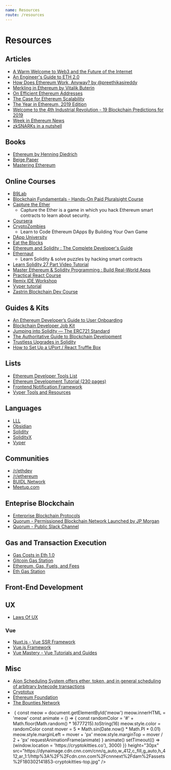 ```yaml
---
name: Resources
route: /resources
---
```


# Resources

## Articles

- [A Warm Welcome to Web3 and the Future of the Internet](https://media.consensys.net/a-warm-welcome-to-web3-89d49e61a7c5)
- [An Engineer's Guide to ETH 2.0](https://hackernoon.com/what-to-expect-when-eths-expecting-80cb4951afcd)
- [How Does Ethereum Work, Anyway? by @preethikasireddy](https://medium.com/@preethikasireddy/how-does-ethereum-work-anyway-22d1df506369)
- [Merkling in Ethereum by Vitalik Buterin](https://blog.ethereum.org/2015/11/15/merkling-in-ethereum/)
- [On Efficient Ethereum Addresses](https://medium.com/coinmonks/on-efficient-ethereum-addresses-3fef0596e263)
- [The Case for Ethereum Scalability](https://medium.com/blockchannel/the-case-for-ethereum-scalability-a66ed08d0bed)
- [The Year in Ethereum, 2019 Edition](https://medium.com/@jjmstark/the-year-in-ethereum-87a17d6f8276)
- [Welcome to the 4th Industrial Revolution - 19 Blockchain Predictions for 2019](https://media.consensys.net/welcome-to-the-fourth-industrial-revolution-19-blockchain-predictions-for-2019-8b2e542bf86a)
- [Week in Ethereum News](https://weekinethereumnews.com/)
- [zkSNARKs in a nutshell](https://blog.ethereum.org/2016/12/05/zksnarks-in-a-nutshell/)

## Books

- [Ethereum by Henning Diedrich](https://www.amazon.com/Ethereum-Blockchains-Decentralized-Autonomous-Organizations/dp/1523930470)
- [Beige Paper](https://github.com/ethereumbook/beigepaper)
- [Mastering Ethereum](https://github.com/ethereumbook/ethereumbook)


## Online Courses

- [B9Lab](https://b9lab.com/)
- [Blockchain Fundamentals - Hands-On Paid Pluralsight Course](https://www.pluralsight.com/courses/blockchain-fundamentals)
- [Capture the Ether](https://capturetheether.com/)
  - Capture the Ether is a game in which you hack Ethereum smart contracts to learn about security.
- [Coursera](https://www.coursera.org/courses?query=blockchain)
- [CryptoZombies](https://cryptozombies.io/)
  - Learn to Code Ethereum DApps By Building Your Own Game
- [DApp University](http://www.dappuniversity.com/)
- [Eat the Blocks](https://eattheblocks.com/)
- [Ethereum and Solidity : The Complete Developer's Guide](https://www.udemy.com/course/ethereum-and-solidity-the-complete-developers-guide/)
- [Ethernaut](https://ethernaut.zeppelin.solutions)
  - Learn Solidity & solve puzzles by hacking smart contracts
- [Learn Solidity 27 Part Video Tutorial](https://www.youtube.com/playlist?list=PL16WqdAj66SCOdL6XIFbke-XQg2GW_Avg)
- [Master Ethereum & Solidity Programming : Build Real-World Apps](https://www.udemy.com/master-ethereum-and-solidity-programming-with-real-world-apps/)
- [Practical React Course](https://www.youtube.com/playlist?list=PLN3n1USn4xlntqksY83W3997mmQPrUmqM)
- [Remix IDE Workshop](https://github.com/ethereum/remix-workshops)
- [Vyper tutorial](https://www.chainshot.com/intro/5c36bf15143eed0017f579755bcdf0c31cf372e860c8b8c6)
- [Zastrin Blockchain Dev Course](https://www.zastrin.com/)

## Guides & Kits

- [An Ethereum Developer’s Guide to User Onboarding](https://medium.com/crypto-propulsion-laboratory/an-ethereum-developers-guide-to-user-onboarding-97e107d56fe9)
- [Blockchain Developer Job Kit](https://pages.consensys.net/blockchain-developer-job-kit)
- [Jumping into Solidity — The ERC721 Standard](https://medium.com/coinmonks/jumping-into-solidity-the-erc721-standard-part-1-e25b67fc91f3)
- [The Authoritative Guide to Blockchain Development](https://haseebq.com/the-authoritative-guide-to-blockchain-development/)
- [Trustless Upgrades in Solidity](https://hackernoon.com/trustless-upgrades-in-solidity-bf0bd4047d28)
- [How to Set Up a UPort / React Truffle Box](https://www.youtube.com/watch?v=h7J-SYUOqeA)

## Lists

- [Ethereum Developer Tools List](https://github.com/ConsenSys/ethereum-developer-tools-list/blob/master/README.md)
- [Ethereum Development Tutorial (230 pages)](https://github.com/ethereum/wiki/wiki/Ethereum-Development-Tutorial)
- [Frontend Notification Framework](https://github.com/fkhadra/react-toastify)
- [Vyper Tools and Resources](https://github.com/ethereum/vyper/wiki/Vyper-tools-and-resources)

## Languages

- [LLL](https://lll-docs.readthedocs.io)
- [Obsidian](http://obsidian-lang.com/)
- [Solidity](https://solidity.readthedocs.io)
- [SolidityX](https://solidityx.org/)
- [Vyper](https://github.com/ethereum/vyper)

## Communities

- [/r/ethdev](https://www.reddit.com/r/ethdev)
- [/r/ethereum](https://www.reddit.com/r/ethereum)
- [BUIDL Network](https://www.buidlnetwork.net/)
- [Meetup.com](https://meetup.com)

## Enteprise Blockchain

- [Enterprise Blockchain Protocols](https://kaleido.io/enterprise-blockchain-protocols-ethereum-vs-fabric/)
- [Quorum - Permissioned Blockchain Network Launched by JP Morgan](https://www.goquorum.com/)
- [Quorum - Public Slack Channel](https://clh7rniov2.execute-api.us-east-1.amazonaws.com/Express/)

## Gas and Transaction Execution

- [Gas Costs in Eth 1.0](https://docs.google.com/spreadsheets/d/1m89CVujrQe5LAFJ8-YAUCcNK950dUzMQPMJBxRtGCqs/edit#gid=0)
- [Gitcoin Gas Station](https://gitcoin.co/gas)
- [Ethereum, Gas, Fuels, and Fees](https://media.consensys.net/ethereum-gas-fuel-and-fees-3333e17fe1dc)
- [Eth Gas Station](https://ethgasstation.info)

## Front-End Development

## UX

- [Laws Of UX](https://lawsofux.com)

### Vue

- [Nuxt.js - Vue SSR Framework](https://nuxtjs.org/)
- [Vue.js Framework](https://vuejs.org/)
- [Vue Mastery - Vue Tutorials and Guides](https://www.vuemastery.com/)

## Misc

- [Aion Scheduling System offers ether, token, and in general scheduling of arbitrary bytecode transactions](https://github.com/jfdelgad/ETH-Tempus/blob/master/README.md)
- [Cryptotux](https://cryptotux.org/)
- [Ethereum Foundation](https://www.ethereum.org/)
- [The Bounties Network](https://bounties.network/)

<ul class="UnorderedList-kkVuiO jvAwzV">
  <li
    style={{
      content: '● ',
      color: '#CED4DE',
      fontWeight: 'bold',
      fontSize: '0.9em',
      marginRight: '5px',
    }}
    id="cryptokitties-li"
  >
    <div
      style={{
        fontFamily: '"Comic Sans MS", cursive, sans-serif',
        display: 'inline-flex',
      }}
    >
      <img
        style={{ cursor: 'pointer' }}
        onClick={() => {
          const meow = document.getElementById('meow')
          meow.innerHTML = 'meow'
          const animate = () => {
            const randomColor =
              '#' + Math.floor(Math.random() * 16777215).toString(16)
            meow.style.color = randomColor
            const mover = 5 * Math.sin(Date.now() * Math.PI * 0.01)
            meow.style.marginLeft = mover + 'px'
            meow.style.marginTop = mover / 2 + 'px'
            requestAnimationFrame(animate)
          }
          animate()
          setTimeout(() => (window.location = 'https://cryptokitties.co'), 3000)
        }}
        height="30px"
        src="https://dynaimage.cdn.cnn.com/cnn/q_auto,w_412,c_fill,g_auto,h_412,ar_1:1/http%3A%2F%2Fcdn.cnn.com%2Fcnnnext%2Fdam%2Fassets%2F180302141853-cryptokitties-top.jpg"
      />
      <span
        style={{
          fontSize: '2rem',
          position: 'absolute',
          lineHeight: '37px',
          color: 'pink',
          opacity: '.5',
        }}
        id="meow"
      />
    </div>
  </li>
</ul>
